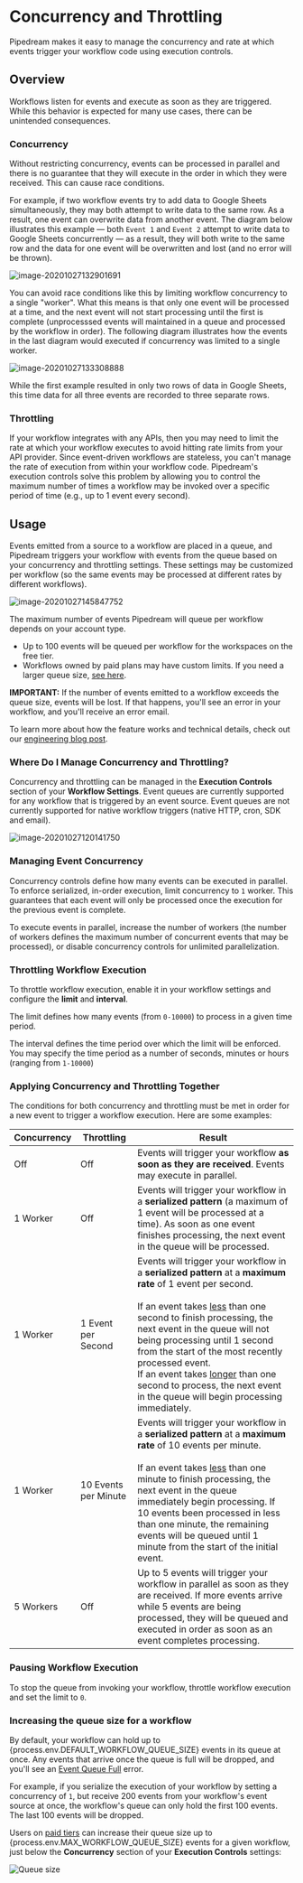 # Concurrency and Throttling

Pipedream makes it easy to manage the concurrency and rate at which events trigger your workflow code using execution controls.

## Overview

Workflows listen for events and execute as soon as they are triggered. While this behavior is expected for many use cases, there can be unintended consequences.

### Concurrency

Without restricting concurrency, events can be processed in parallel and there is no guarantee that they will execute in the order in which they were received. This can cause race conditions.

For example, if two workflow events try to add data to Google Sheets simultaneously, they may both attempt to write data to the same row. As a result, one event can overwrite data from another event. The diagram below illustrates this example — both `Event 1` and `Event 2` attempt to write data to Google Sheets concurrently — as a result, they will both write to the same row and the data for one event will be overwritten and lost (and no error will be thrown).

![image-20201027132901691](/images/concurrency-and-throttling/image-20201027132901691.png)

You can avoid race conditions like this by limiting workflow concurrency to a single "worker". What this means is that only one event will be processed at a time, and the next event will not start processing until the first is complete (unprocesssed events will maintained in a queue and processed by the workflow in order). The following diagram illustrates how the events in the last diagram would executed if concurrency was limited to a single worker.

![image-20201027133308888](/images/concurrency-and-throttling/image-20201027133308888.png)

While the first example resulted in only two rows of data in Google Sheets, this time data for all three events are recorded to three separate rows.

### Throttling

If your workflow integrates with any APIs, then you may need to limit the rate at which your workflow executes to avoid hitting rate limits from your API provider. Since event-driven workflows are stateless, you can't manage the rate of execution from within your workflow code. Pipedream's execution controls solve this problem by allowing you to control the maximum number of times a workflow may be invoked over a specific period of time (e.g., up to 1 event every second).

## Usage

Events emitted from a source to a workflow are placed in a queue, and Pipedream triggers your workflow with events from the queue based on your concurrency and throttling settings. These settings may be customized per workflow (so the same events may be processed at different rates by different workflows).

![image-20201027145847752](/images/concurrency-and-throttling/image-20201027145847752.png)

The maximum number of events Pipedream will queue per workflow depends on your account type.

- Up to 100 events will be queued per workflow for the workspaces on the free tier.
- Workflows owned by paid plans may have custom limits. If you need a larger queue size, [see here](#increasing-the-queue-size-for-a-workflow).

**IMPORTANT:** If the number of events emitted to a workflow exceeds the queue size, events will be lost. If that happens, you'll see an error in your workflow, and you'll receive an error email.

To learn more about how the feature works and technical details, check out our [engineering blog post](https://blog.pipedream.com/concurrency-controls-design/).

### Where Do I Manage Concurrency and Throttling?

Concurrency and throttling can be managed in the **Execution Controls** section of your **Workflow Settings**. Event queues are currently supported for any workflow that is triggered by an event source. Event queues are not currently supported for native workflow triggers (native HTTP, cron, SDK and email).

![image-20201027120141750](/images/concurrency-and-throttling/image-20201027120141750.png)

### Managing Event Concurrency

Concurrency controls define how many events can be executed in parallel. To enforce serialized, in-order execution, limit concurrency to `1` worker. This guarantees that each event will only be processed once the execution for the previous event is complete.

To execute events in parallel, increase the number of workers (the number of workers defines the maximum number of concurrent events that may be processed), or disable concurrency controls for unlimited parallelization.

### Throttling Workflow Execution

To throttle workflow execution, enable it in your workflow settings and configure the **limit** and **interval**.

The limit defines how many events (from `0-10000`) to process in a given time period.

The interval defines the time period over which the limit will be enforced. You may specify the time period as a number of seconds, minutes or hours (ranging from `1-10000`)

### Applying Concurrency and Throttling Together

The conditions for both concurrency and throttling must be met in order for a new event to trigger a workflow execution. Here are some examples:

| Concurrency | Throttling           | Result                                                                                                                                                                                                                                                                                                                                                                                                                                                |
| ----------- | -------------------- | ----------------------------------------------------------------------------------------------------------------------------------------------------------------------------------------------------------------------------------------------------------------------------------------------------------------------------------------------------------------------------------------------------------------------------------------------------- |
| Off         | Off                  | Events will trigger your workflow **as soon as they are received**. Events may execute in parallel.                                                                                                                                                                                                                                                                                                                                                   |
| 1 Worker    | Off                  | Events will trigger your workflow in a **serialized pattern** (a maximum of 1 event will be processed at a time). As soon as one event finishes processing, the next event in the queue will be processed.                                                                                                                                                                                                                                            |
| 1 Worker    | 1 Event per Second   | Events will trigger your workflow in a **serialized pattern** at a **maximum rate** of 1 event per second. <br /><br />If an event takes <u>less</u> than one second to finish processing, the next event in the queue will not being processing until 1 second from the start of the most recently processed event. <br />If an event takes <u>longer</u> than one second to process, the next event in the queue will begin processing immediately. |
| 1 Worker    | 10 Events per Minute | Events will trigger your workflow in a **serialized pattern** at a **maximum rate** of 10 events per minute. <br /><br />If an event takes <u>less</u> than one minute to finish processing, the next event in the queue immediately begin processing. If 10 events been processed in less than one minute, the remaining events will be queued until 1 minute from the start of the initial event.<br />                                             |
| 5 Workers   | Off                  | Up to 5 events will trigger your workflow in parallel as soon as they are received. If more events arrive while 5 events are being processed, they will be queued and executed in order as soon as an event completes processing.                                                                                                                                                                                                                     |

### Pausing Workflow Execution

To stop the queue from invoking your workflow, throttle workflow execution and set the limit to `0`.

### Increasing the queue size for a workflow

By default, your workflow can hold up to {process.env.DEFAULT_WORKFLOW_QUEUE_SIZE} events in its queue at once. Any events that arrive once the queue is full will be dropped, and you'll see an [Event Queue Full](/troubleshooting/#event-queue-full) error.

For example, if you serialize the execution of your workflow by setting a concurrency of `1`, but receive 200 events from your workflow's event source at once, the workflow's queue can only hold the first 100 events. The last 100 events will be dropped.

Users on [paid tiers](https://pipedream.com/pricing) can increase their queue size up to {process.env.MAX_WORKFLOW_QUEUE_SIZE} events for a given workflow, just below the **Concurrency** section of your **Execution Controls** settings:

![Queue size](/images/concurrency-and-throttling/queue-size.png)
